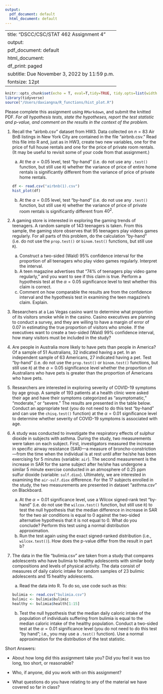 ```yaml
---
output:
  pdf_document: default
  html_document: default
---
```

---
title: "DSCC/CSC/STAT 462 Assignment 4"
output:
  pdf_document: default
  html_document:
    df_print: paged
subtitle: Due November 3, 2022 by 11:59 p.m.
fontsize: 12pt
---
```r
knitr::opts_chunk$set(echo = T, eval=T,tidy=TRUE, tidy.opts=list(width.cutoff=60))
library(tidyverse)
source("/Users/daxiangna/R_functions/hist_plot.R")
```
  
\vspace{5pt}
Please complete this assignment using `RMarkdown`, and submit the knitted PDF. *For all hypothesis tests, state the hypotheses, report the test statistic and p-value, and comment on the results in the context of the problem.* 
\vspace{5pt}

1. Recall the "airbnb.csv" dataset from HW3. Data collected on $n=83$ Air BnB listings in New York City are contained in the file "airbnb.csv." Read this file into R and, just as in HW3, create two new variables, one for the price of full house rentals and one for the price of private room rentals. (It may be useful to revisit some of your code from that assignment.)
    
    a. At the $\alpha=0.05$ level, test "by-hand" (i.e. do not use any `.test()` function, but still use `R`) whether the variance of price of entire home rentals is significantly different from the variance of price of private home rentals. 
    
    ```r
    df <- read.csv("airbnb(1).csv")
    hist_plot(df)
    ```
    
    
    b. At the $\alpha=0.05$ level, test "by-hand" (i.e. do not use any `.test()` function, but still use `R`) whether the variance of price of private room rentals is significantly different from $40^2$. 
\vspace{10pt}

2. A gaming store is interested in exploring the gaming trends of teenagers. A random sample of $143$ teenagers is taken. From this sample, the gaming store observes that 95 teenagers play videos games regularly. For all parts of this problem, do the calculation "by-hand" (i.e. do not use the `prop.test()` or `binom.test()` functions, but still use `R`).
    a. Construct a two-sided (Wald) 95% confidence interval for the proportion of all teenagers who play video games regularly. Interpret the interval.
    b. A teen magazine advertises that "74% of teenagers play video game regularly," and you want to see if this claim is true. Perform a hypothesis test at the $\alpha=0.05$ significance level to test whether this claim is correct.
    c. Comment on how comparable the results are from the confidence interval and the hypothesis test in examining the teen magazine's claim. Explain. 
\vspace{10pt}
    
3. Researchers at a Las Vegas casino want to determine what proportion of its visitors smoke while in the casino. Casino executives are planning to conduct a survey, and they are willing to have a margin of error of 0.07 in estimating the true proportion of visitors who  smoke. If the executives want to create a two-sided (Wald) 99\% confidence interval, how many visitors must be included in the study?
\vspace{10pt}

4. Are people in Australia more likely to have pets than people in America? Of a sample of 51 Australians, 32 indicated having a pet. In an independent sample of 63 Americans, 27 indicated having a pet. Test "by-hand" (i.e. do not use the `prop.test()` or `binom.test()` functions, but still use `R`) at the $\alpha=0.05$ significance level whether the proportion of Australians who have pets is greater than the proportion of Americans who have pets.
\vspace{10pt}

5. Researchers are interested in exploring severity of COVID-19 symptoms by age group. A sample of 193 patients at a health clinic were asked their age and have their symptoms categorized as "asymptomatic," "moderate," or "severe." The results are presented in the table below. Conduct an appropriate test (you do not need to do this test "by-hand" and can use the `chisq.test()` function) at the $\alpha=0.01$ significance level to determine whether severity of COVID-19 symptoms is associated with age. 
\begin{tabular}{c|ccc|c}
  \hline
Age (years) & Asymptomatic & Moderate & Severe & Total\\
   \hline
$[0,18)$ & 22 & 13 & 7 &  42\\
$[18,55)$ & 36 & 22 & 28 & 86 \\
$55$ and older & 10 & 29 & 26 & 65\\
   \hline  
   Total &68 & 64 & 61 & 193\\
\end{tabular}
\vspace{10pt}

6. A study was conducted to investigate the respiratory effects of sulphur dioxide in subjects with asthma. During the study, two measurements were taken on each subject. First, investigators measured the increase in specific airway resistance (SAR)---a measure of broncho-constriction---from the time when the individual is at rest until after he/she has been exercising for 5 minutes (variable: `air`). The second measurement is the increase in SAR for the same subject after he/she has undergone a similar 5 minute exercise conducted in an atmosphere of 0.25 ppm sulfur dioxide (variable: `sulf.diox`). Ultimately, we are interested in examining the `air-sulf.diox` difference. For the 17 subjects enrolled in the study, the two measurements are presented in dataset "asthma.csv" on Blackboard. 
    a.  At the $\alpha=0.01$ significance level, use a Wilcox signed-rank test "by-hand" (i.e. do not use the `wilcox.test()` function, but still use `R`) to test the null hypothesis that the median difference in increase in SAR for the two air conditions is equal to 0 against the two-sided alternative hypothesis that it is not equal to 0. What do you conclude? Perform this test using a normal distribution approximation.
    b. Run the test again using the exact signed-ranked distribution (i.e., `wilcox.test()`). How does the p-value differ from the result in part b?
    \vspace{10pt}
    
7. The data in the file "bulimia.csv" are taken from a study that compares adolescents who have bulimia to healthy adolescents with similar body compositions and levels of physical activity. The data consist of measures of daily caloric intake for random samples of 23 bulimic adolescents and 15 healthy adolescents. 
    a. Read the data into R. To do so, use code such as this:
    ```r
    bulimia <- read.csv("bulimia.csv")
    bulimic <- bulimia$bulimic
    healthy <- bulimia$health[1:15]
    ```
    b. Test the null hypothesis that the median daily caloric intake of the population of individuals suffering from bulimia is equal to the median caloric intake of the healthy population. Conduct a two-sided test at the $\alpha=0.01$ significance level (you do not need to do this test "by hand"; i.e., you may use a `.test()` function). Use a normal approximation for the distribution of the test statistic. 
  
    
Short Answers:

  * About how long did this assignment take you? Did you feel it was too long, too short, or reasonable? 
  
  * Who, if anyone, did you work with on this assignment?
  
  * What questions do you have relating to any of the material we have covered so far in class?  